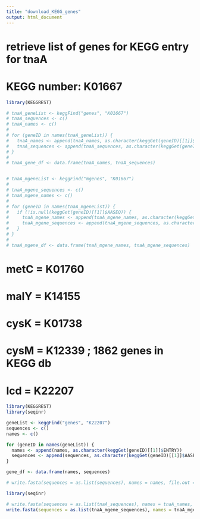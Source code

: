 ```yaml
---
title: "download_KEGG_genes"
output: html_document
---
```


# retrieve list of genes for KEGG entry for tnaA
# KEGG number: K01667
```r
library(KEGGREST)

# tnaA_geneList <- keggFind("genes", "K01667")
# tnaA_sequences <- c()
# tnaA_names <- c()
# 
# for (geneID in names(tnaA_geneList)) {
#   tnaA_names <- append(tnaA_names, as.character(keggGet(geneID)[[1]]$ENTRY))
#   tnaA_sequences <- append(tnaA_sequences, as.character(keggGet(geneID)[[1]]$AASEQ))
# }
# 
# tnaA_gene_df <- data.frame(tnaA_names, tnaA_sequences)


# tnaA_mgeneList <- keggFind("mgenes", "K01667")
# 
# tnaA_mgene_sequences <- c()
# tnaA_mgene_names <- c()
# 
# for (geneID in names(tnaA_mgeneList)) {
#   if (!is.null(keggGet(geneID)[[1]]$AASEQ)) {
#     tnaA_mgene_names <- append(tnaA_mgene_names, as.character(keggGet(geneID)[[1]]$ENTRY))
#     tnaA_mgene_sequences <- append(tnaA_mgene_sequences, as.character(keggGet(geneID)[[1]]$AASEQ))
#   }
# }
# 
# tnaA_mgene_df <- data.frame(tnaA_mgene_names, tnaA_mgene_sequences)
```

# metC = K01760
# malY = K14155
# cysK = 	K01738
# cysM = K12339 ; 1862 genes in KEGG db
# lcd = K22207
```r
library(KEGGREST)
library(seqinr)

geneList <- keggFind("genes", "K22207")
sequences <- c()
names <- c()

for (geneID in names(geneList)) {
  names <- append(names, as.character(keggGet(geneID)[[1]]$ENTRY))
  sequences <- append(sequences, as.character(keggGet(geneID)[[1]]$AASEQ))
}

gene_df <- data.frame(names, sequences)

# write.fasta(sequences = as.list(sequences), names = names, file.out = "lcd_K22207_genes.faa")

```


```r
library(seqinr)

# write.fasta(sequences = as.list(tnaA_sequences), names = tnaA_names, file.out = "tnaA_K01677_genes.faa")
write.fasta(sequences = as.list(tnaA_mgene_sequences), names = tnaA_mgene_names, file.out = "tnaA_K01677_referenceGenes_mgenes.faa")

```

